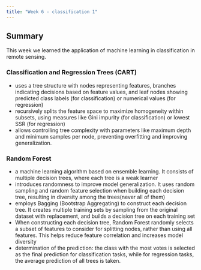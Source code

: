 ```yaml
---
title: "Week 6 - classification 1"
---
```


## Summary
This week we learned the application of machine learning in classification in remote sensing.

### Classification and Regression Trees (CART)
- uses a tree structure with nodes representing features, branches indicating decisions based on feature values, and leaf nodes showing predicted class labels (for classification) or numerical values (for regression)
- recursively splits the feature space to maximize homogeneity within subsets, using measures like Gini impurity (for classification) or lowest SSR (for regression)
- allows controlling tree complexity with parameters like maximum depth and minimum samples per node, preventing overfitting and improving generalization.

### Random Forest

- a machine learning algorithm based on ensemble learning. It consists of multiple decision trees, where each tree is a weak learner
- introduces randomness to improve model generalization. It uses random sampling and random feature selection when building each decision tree, resulting in diversity among the trees(never all of them)
-  employs Bagging (Bootstrap Aggregating) to construct each decision tree. It creates multiple training sets by sampling from the original dataset with replacement, and builds a decision tree on each training set
-  When constructing each decision tree, Random Forest randomly selects a subset of features to consider for splitting nodes, rather than using all features. This helps reduce feature correlation and increases model diversity
- determination of the prediction: the class with the most votes is selected as the final prediction for classification tasks, while for regression tasks, the average prediction of all trees is taken.